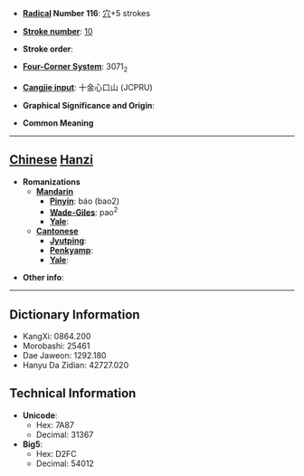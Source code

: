 * '''[[Wiktionary:Chinese radical index| Radical]] Number 116''': [[Wiktionary:Chinese radical index 穴|穴]]+5 strokes

* '''[[Wiktionary:Chinese total strokes index|Stroke number]]''': [[Wiktionary:Chinese total strokes index 10|10]]

* '''Stroke order''': 

* '''[[Wiktionary:Chinese four corner index|Four-Corner System]]''': 3071<sub>2</sub>

* '''[[Wiktionary:Chinese Cangjie index|Cangjie input]]''': 十金心口山 (JCPRU)

* '''Graphical Significance and Origin''': 

* '''Common Meaning'''

----

== [[Chinese]] [[Hanzi]] ==

* '''Romanizations'''
** '''[[Mandarin]]'''
*** '''[[Pinyin]]''': báo (bao2)
*** '''[[Wade-Giles]]''': pao<sup>2</sup>
*** '''[[Yale]]''': 
** '''[[Cantonese]]'''
*** '''[[Jyutping]]''':
*** '''[[Penkyamp]]''': 
*** '''[[Yale]]''': 

* '''Other info''': 

----

== Dictionary Information ==

* KangXi: 0864.200
* Morobashi: 25461
* Dae Jaweon: 1292.180
* Hanyu Da Zidian: 42727.020

== Technical Information ==

* '''Unicode''':
** Hex: 7A87
** Decimal: 31367
* '''Big5''':
** Hex: D2FC
** Decimal: 54012